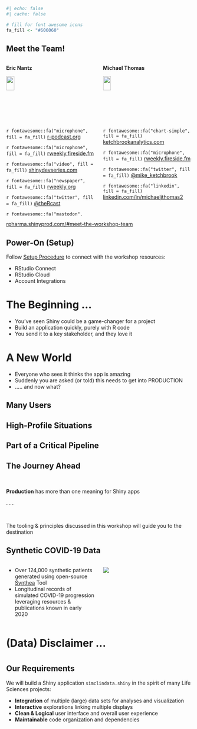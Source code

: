 ```r
#| echo: false
#| cache: false

# fill for font awesome icons
fa_fill <- "#606060"
```

## Meet the Team! {.smaller}

::: columns
::: {.column width="50%"}
**Eric Nantz**

![](assets/img/people/rpodcast-hexagon.png){fig-alt="Eric Nantz" width="30%"}

`r fontawesome::fa("microphone", fill = fa_fill)` [r-podcast.org](https://r-podcast.org)

`r fontawesome::fa("microphone", fill = fa_fill)` [rweekly.fireside.fm](https://rweekly.fireside.fm/)

`r fontawesome::fa("video", fill = fa_fill)` [shinydevseries.com](https://shinydevseries.com)

`r fontawesome::fa("newspaper", fill = fa_fill)` [rweekly.org](https://rweekly.org)

`r fontawesome::fa("twitter", fill = fa_fill)` [@theRcast](https://twitter.com/theRcast/)

`r fontawesome::fa("mastodon", fill = fa_fill)` [@rpodcast@podcastindex.social](https://podcastindex.social/rpodcast)

`r fontawesome::fa("linkedin", fill = fa_fill)` [linkedin.com/in/eric-nantz-6621617](https://www.linkedin.com/in/eric-nantz-6621617/)
:::

::: {.column width="50%"}

**Michael Thomas**

![](assets/img/people/mthomas.jpg){fig-alt="Mike Thomas" width="30%"}

`r fontawesome::fa("chart-simple", fill = fa_fill)` [ketchbrookanalytics.com](https://www.ketchbrookanalytics.com/)

`r fontawesome::fa("microphone", fill = fa_fill)` [rweekly.fireside.fm](https://rweekly.fireside.fm/)

`r fontawesome::fa("twitter", fill = fa_fill)` [@mike_ketchbrook](https://twitter.com/mike_ketchbrook/)

`r fontawesome::fa("linkedin", fill = fa_fill)` [linkedin.com/in/michaeljthomas2](https://www.linkedin.com/in/michaeljthomas2/)
:::
:::

::: footer
[rpharma.shinyprod.com/#meet-the-workshop-team](https://rpharma.shinyprod.com/#meet-the-workshop-team)
:::

## Power-On (Setup)

Follow [Setup Procedure](../setup.qmd) to connect with the workshop resources:

* RStudio Connect
* RStudio Cloud
* Account Integrations

# The Beginning ... {background-color="black" background-image="assets/img/bg/beginning.png" background-size="cover"}

::: {.notes}
* You've seen Shiny could be a game-changer for a project
* Build an application quickly, purely with R code
* You send it to a key stakeholder, and they love it
:::

# A New World {background-image="assets/img/bg/metroid_ship.jpg" background-size="cover" background-color="black"}

::: {.notes}
* Everyone who sees it thinks the app is amazing
* Suddenly you are asked (or told) this needs to get into PRODUCTION
* ..... and now what?
:::


## Many Users {background-image="assets/img/bg/many_users.jpg" background-size="contain" background-color="black"}

## High-Profile Situations {background-image="assets/img/bg/nasa_mission_control.jpg" background-size="contain" background-color="black"}

## Part of a Critical Pipeline {background-image="assets/img/bg/pinky_brain_take_over_world.jpg" background-size="contain" background-color="black"}

## The Journey Ahead

<br> 

**Production** has more than one meaning for Shiny apps

. . .

<br>

The tooling & principles discussed in this workshop will guide you to the destination

## Synthetic COVID-19 Data

::: columns
::: {.column width="50%"}

::: {.nonincremental}

* Over 124,000 synthetic patients generated using open-source [Synthea](https://synthetichealth.github.io/synthea/#home) Tool
* Longitudinal records of simulated COVID-19 progression leveraging resources & publications known in early 2020

:::
:::

::: {.column width="50%"}

![](assets/img/other/synthea_example_plots.jpg)

:::
:::

# (Data) Disclaimer ...

# {background-color="black" background-image="https://memecreator.org/static/images/memes/5381515.jpg" background-size="contain"}

## Our Requirements

We will build a Shiny application `simclindata.shiny` in the spirit of many Life Sciences projects:

* __Integration__ of multiple (large) data sets for analyses and visualization
* __Interactive__ explorations linking multiple displays
* __Clean & Logical__ user interface and overall user experience
* __Maintainable__ code organization and dependencies




